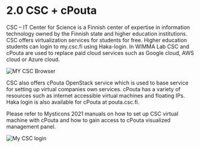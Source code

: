 # 2.0 CSC + cPouta

CSC – IT Center for Science is a Finnish center of expertise in information technology owned by the Finnish state and higher education institutions. CSC offers virtualization services for students for free. Higher education students can login to my.csc.fi using Haka-login. In WIMMA Lab CSC and cPouta are used to replace paid cloud services such as Google cloud, AWS cloud or Azure cloud.

<Image src="/assets/Green-Book-Images/MY_CSC.png" alt="MY CSC Browser" width={580} height={130} priority />  


CSC also offers cPouta OpenStack service which is used to base service for setting up virtual companies own services. cPouta has a variety of resources such as internet accessible virtual machines and floating IPs. Haka login is also available for cPouta at pouta.csc.fi.

Please refer to Mysticons 2021 manuals on how to set up CSC virtual machine with cPouta and how to gain access to cPouta visualized management panel.

<Image src="/assets/Green-Book-Images/MY_CSC_login.png" alt="My CSC login" width={600} height={700} />  


